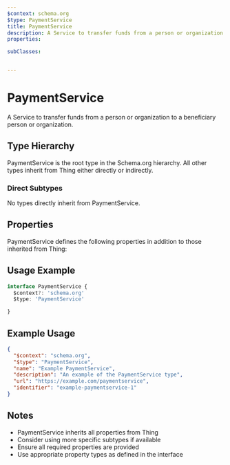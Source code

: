 ```yaml
---
$context: schema.org
$type: PaymentService
title: PaymentService
description: A Service to transfer funds from a person or organization to a beneficiary person or organization.
properties:

subClasses:


---
```


# PaymentService

A Service to transfer funds from a person or organization to a beneficiary person or organization.

## Type Hierarchy

PaymentService is the root type in the Schema.org hierarchy. All other types inherit from Thing either directly or indirectly.

### Direct Subtypes

No types directly inherit from PaymentService.

## Properties

PaymentService defines the following properties in addition to those inherited from Thing:



## Usage Example

```typescript
interface PaymentService {
  $context?: 'schema.org'
  $type: 'PaymentService'

}
```

## Example Usage

```json
{
  "$context": "schema.org",
  "$type": "PaymentService",
  "name": "Example PaymentService",
  "description": "An example of the PaymentService type",
  "url": "https://example.com/paymentservice",
  "identifier": "example-paymentservice-1"
}
```

## Notes

- PaymentService inherits all properties from Thing
- Consider using more specific subtypes if available
- Ensure all required properties are provided
- Use appropriate property types as defined in the interface
